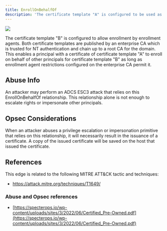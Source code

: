 ---
title: EnrollOnBehalfOf
description: 'The certificate template "A" is configured to be used as an enrollment agent.'
---

<Frame>
  <img src="/assets/image-2-1.png"/>
</Frame>

The certificate template "B" is configured to allow enrollment by enrollment agents. Both certificate templates are published by an enterprise CA which is trusted for NT authentication and chain up to a root CA for the domain. This enables a principal with a certificate of certificate template "A" to enroll on behalf of other principals for certificate template "B" as long as enrollment agent restrictions configured on the enterprise CA permit it.

## Abuse Info

An attacker may perform an ADCS ESC3 attack that relies on this EnrollOnBehalfOf relationship. This relationship alone is not enough to escalate rights or impersonate other principals.

## Opsec Considerations

When an attacker abuses a privilege escalation or impersonation primitive that relies on this relationship, it will necessarily result in the issuance of a certificate. A copy of the issued certificate will be saved on the host that issued the certificate.

## References
This edge is related to the following MITRE ATT&CK tactic and techniques:

* https://attack.mitre.org/techniques/T1649/

### Abuse and Opsec references

* [https://specterops.io/wp-content/uploads/sites/3/2022/06/Certified_Pre-Owned.pdf](https://specterops.io/wp-content/uploads/sites/3/2022/06/Certified_Pre-Owned.pdf)
